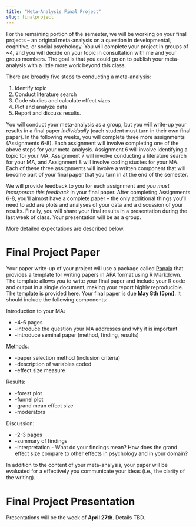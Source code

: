 ```yaml
---
title: "Meta-Analysis Final Project"
slug: finalproject
---
```


For the remaining portion of the semester, we will be working on your final projects -- an original meta-analysis on a question in developmental, cognitive, or social psychology. You will complete your project in groups of ~4, and you will decide on your topic in consultation with me and your group members. The goal is that you could go on to publish your meta-analysis with a little more work beyond this class.

There are broadly five steps to conducting a meta-analysis: 

1. Identify topic
2. Conduct literature search
3. Code studies and calculate effect sizes
4. Plot and analyze data
5. Report and discuss results.

You will conduct your meta-analysis as a group, but you will write-up your results in a final paper *individually* (each student must turn in their own final paper). In the following weeks, you will complete three more assignments (Assignments 6-8). Each assignment will involve completing one of the above steps for your meta-analysis. Assignment 6 will involve identifying a topic for your MA, Assignment 7 will involve conducting a literature search for your MA, and Assignment 8 will involve coding studies for your MA. Each of these three assignments will involve a written component that will become part of your final paper that you turn in at the end of the semester.

We will provide feedback to you for each assignment and *you must incorporate this feedback* in your final paper. After completing Assignments 6-8, you'll almost have a complete paper -- the only additional things you'll need to add are plots and analyses of your data and a discussion of your results.  Finally, you will share your final results in a presentation during the last week of class. Your presentation will be as a group. 

More detailed expectations are described below.


# Final Project Paper

Your paper write-up of your project will use a package called [Papaja](https://github.com/crsh/papaja) that provides a template for writing papers in APA format using R Markdown. The template allows you to write your final paper and include your R code and output in a single document, making your report highly reproducible. The template is provided here. Your final paper is due **May 8th (5pm)**. It should include the following components:


Introduction to your MA:

* -4-6 pages 
- -introduce the question your MA addresses and why it is important
* -introduce seminal paper (method, finding, results)

Methods:

* -paper selection method (inclusion criteria)
* -description of variables coded
* -effect size measure

Results:

* -forest plot
* -funnel plot
* -grand mean effect size
* -moderators 
  
Discussion:

* -2-3 pages
* -summary of findings
* -interpretation - What do your findings mean? How does the grand effect size compare to other effects in psychology and in your domain?

In addition to the content of your meta-analysis, your paper will be evaluated for a effectively you communicate your ideas (i.e., the clarity of the writing). 

# Final Project Presentation

Presentations will be the week of **April 27th**. Details TBD.

<!--* -Should be 10 minutes in length, 5 additional minutes for questions
* -Should broadly follow the same structure as your final paper
* -Use google slides -->





